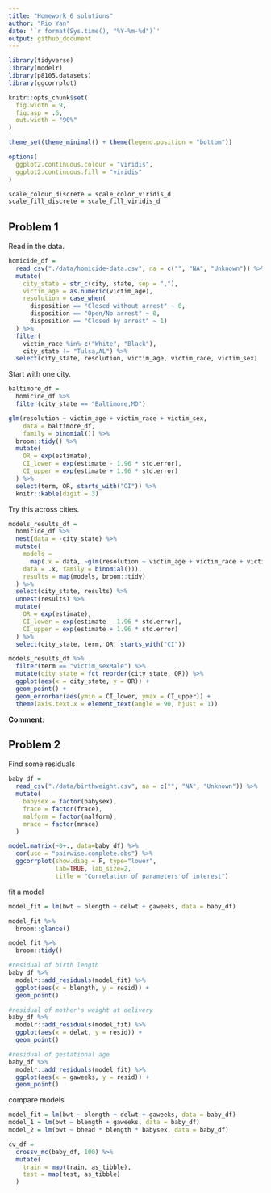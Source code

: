 ```yaml
---
title: "Homework 6 solutions"
author: "Rio Yan"
date: '`r format(Sys.time(), "%Y-%m-%d")`'
output: github_document
---
```


```r
library(tidyverse)
library(modelr)
library(p8105.datasets)
library(ggcorrplot)

knitr::opts_chunk$set(
  fig.width = 9,
  fig.asp = .6,
  out.width = "90%"
)

theme_set(theme_minimal() + theme(legend.position = "bottom"))

options(
  ggplot2.continuous.colour = "viridis",
  ggplot2.continuous.fill = "viridis"
)

scale_colour_discrete = scale_color_viridis_d
scale_fill_discrete = scale_fill_viridis_d
```


## Problem 1

Read in the data.
```r
homicide_df = 
  read_csv("./data/homicide-data.csv", na = c("", "NA", "Unknown")) %>% 
  mutate(
    city_state = str_c(city, state, sep = ","),
    victim_age = as.numeric(victim_age),
    resolution = case_when(
      disposition == "Closed without arrest" ~ 0,
      disposition == "Open/No arrest" ~ 0,
      disposition == "Closed by arrest" ~ 1)
  ) %>% 
  filter(
    victim_race %in% c("White", "Black"),
    city_state != "Tulsa,AL") %>% 
  select(city_state, resolution, victim_age, victim_race, victim_sex)
```

Start with one city.

```r
baltimore_df =
  homicide_df %>% 
  filter(city_state == "Baltimore,MD")

glm(resolution ~ victim_age + victim_race + victim_sex, 
    data = baltimore_df,
    family = binomial()) %>% 
  broom::tidy() %>% 
  mutate(
    OR = exp(estimate),
    CI_lower = exp(estimate - 1.96 * std.error),
    CI_upper = exp(estimate + 1.96 * std.error)
  ) %>% 
  select(term, OR, starts_with("CI")) %>% 
  knitr::kable(digit = 3)
```


Try this across cities.

```r
models_results_df =
  homicide_df %>% 
  nest(data = -city_state) %>% 
  mutate(
    models = 
      map(.x = data, ~glm(resolution ~ victim_age + victim_race + victim_sex,
    data = .x, family = binomial())),
    results = map(models, broom::tidy)
  ) %>% 
  select(city_state, results) %>% 
  unnest(results) %>% 
  mutate(
    OR = exp(estimate),
    CI_lower = exp(estimate - 1.96 * std.error),
    CI_upper = exp(estimate + 1.96 * std.error)
  ) %>% 
  select(city_state, term, OR, starts_with("CI"))
```

```r
models_results_df %>% 
  filter(term == "victim_sexMale") %>% 
  mutate(city_state = fct_reorder(city_state, OR)) %>% 
  ggplot(aes(x = city_state, y = OR)) + 
  geom_point() + 
  geom_errorbar(aes(ymin = CI_lower, ymax = CI_upper)) + 
  theme(axis.text.x = element_text(angle = 90, hjust = 1))
```

__Comment__: 





## Problem 2

Find some residuals

```r
baby_df = 
  read_csv("./data/birthweight.csv", na = c("", "NA", "Unknown")) %>% 
  mutate(
    babysex = factor(babysex),
    frace = factor(frace),
    malform = factor(malform),
    mrace = factor(mrace)
  )
```


```r
model.matrix(~0+., data=baby_df) %>% 
  cor(use = "pairwise.complete.obs") %>% 
  ggcorrplot(show.diag = F, type="lower", 
             lab=TRUE, lab_size=2, 
             title = "Correlation of parameters of interest")
```

fit a model

```r
model_fit = lm(bwt ~ blength + delwt + gaweeks, data = baby_df)

model_fit %>% 
  broom::glance()

model_fit %>% 
  broom::tidy()

```

```r
#residual of birth length
baby_df %>% 
  modelr::add_residuals(model_fit) %>% 
  ggplot(aes(x = blength, y = resid)) + 
  geom_point()

#residual of mother's weight at delivery
baby_df %>% 
  modelr::add_residuals(model_fit) %>% 
  ggplot(aes(x = delwt, y = resid)) + 
  geom_point()

#residual of gestational age
baby_df %>% 
  modelr::add_residuals(model_fit) %>% 
  ggplot(aes(x = gaweeks, y = resid)) + 
  geom_point()
```


compare models

```r
model_fit = lm(bwt ~ blength + delwt + gaweeks, data = baby_df)
model_1 = lm(bwt ~ blength + gaweeks, data = baby_df)
model_2 = lm(bwt ~ bhead * blength * babysex, data = baby_df)
```



```r
cv_df =
  crossv_mc(baby_df, 100) %>% 
  mutate(
    train = map(train, as_tibble),
    test = map(test, as_tibble)
  )


```






